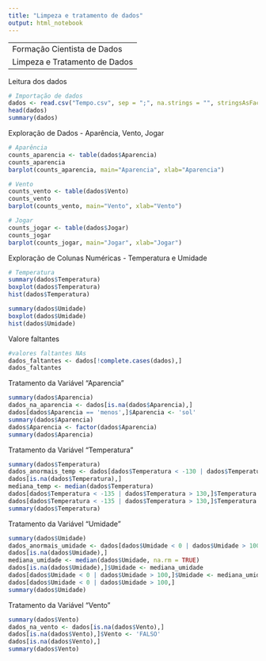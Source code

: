 ```yaml
---
title: "Limpeza e tratamento de dados"
output: html_notebook
---
```


---
Formação Cientista de Dados
Limpeza e Tratamento de Dados
---
Leitura dos dados
```r
# Importação de dados
dados <- read.csv("Tempo.csv", sep = ";", na.strings = "", stringsAsFactors = TRUE)
head(dados)
summary(dados)
```
Exploração de Dados - Aparência, Vento, Jogar
```r
# Aparência
counts_aparencia <- table(dados$Aparencia)
counts_aparencia
barplot(counts_aparencia, main="Aparencia", xlab="Aparencia")

# Vento
counts_vento <- table(dados$Vento)
counts_vento
barplot(counts_vento, main="Vento", xlab="Vento")

# Jogar
counts_jogar <- table(dados$Jogar)
counts_jogar
barplot(counts_jogar, main="Jogar", xlab="Jogar")
```
Exploração de Colunas Numéricas - Temperatura e Umidade

```r
# Temperatura
summary(dados$Temperatura)
boxplot(dados$Temperatura)
hist(dados$Temperatura)
```
```r
summary(dados$Umidade)
boxplot(dados$Umidade)
hist(dados$Umidade)
```
Valore faltantes
```r
#valores faltantes NAs
dados_faltantes <- dados[!complete.cases(dados),]
dados_faltantes
```
Tratamento da Variável "Aparencia"
```r
summary(dados$Aparencia)
dados_na_aparencia <- dados[is.na(dados$Aparencia),]
dados[dados$Aparencia == 'menos',]$Aparencia <- 'sol'
summary(dados$Aparencia)
dados$Aparencia <- factor(dados$Aparencia)
summary(dados$Aparencia)
```
Tratamento da Variável "Temperatura"
```r
summary(dados$Temperatura)
dados_anormais_temp <- dados[dados$Temperatura < -130 | dados$Temperatura > 130,]$Temperatura
dados[is.na(dados$Temperatura),]
mediana_temp <- median(dados$Temperatura)
dados[dados$Temperatura < -135 | dados$Temperatura > 130,]$Temperatura <- mediana_temp
dados[dados$Temperatura < -135 | dados$Temperatura > 130,]$Temperatura
summary(dados$Temperatura)
```
Tratamento da Variável "Umidade"
```r
summary(dados$Umidade)
dados_anormais_umidade <- dados[dados$Umidade < 0 | dados$Umidade > 100,]$Umidade
dados[is.na(dados$Umidade),]
mediana_umidade <- median(dados$Umidade, na.rm = TRUE)
dados[is.na(dados$Umidade),]$Umidade <- mediana_umidade
dados[dados$Umidade < 0 | dados$Umidade > 100,]$Umidade <- mediana_umidade
dados[dados$Umidade < 0 | dados$Umidade > 100,]
summary(dados$Umidade)
```
Tratamento da Variável "Vento"
```r
summary(dados$Vento)
dados_na_vento <- dados[is.na(dados$Vento),]
dados[is.na(dados$Vento),]$Vento <- 'FALSO'
dados[is.na(dados$Vento),]
summary(dados$Vento)
```
